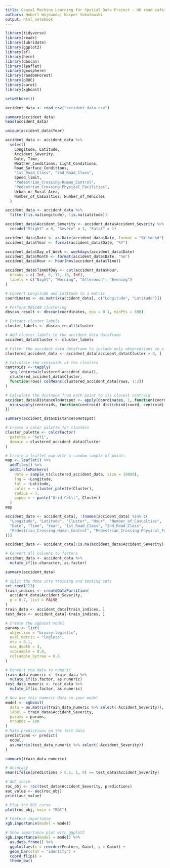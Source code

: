 ```yaml
---
title: Causal Machine Learning for Spatial Data Project - UK road safety accidents"
authors: Hubert Wojewoda, Kacper Sokołowski
output: html_notebook
---
```


```r
library(tidyverse)
library(readr)
library(lubridate)
library(ggplot2)
library(sf)
library(here)
library(dbscan)
library(leaflet)
library(geosphere)
library(randomForest)
library(pROC)
library(caret)
library(xgboost)

setwd(here())
```

```r
accident_data <- read_csv("accident_data.csv")

summary(accident_data)
head(accident_data)
```

```r
unique(accident_data$Year)
```


```r
accident_data <- accident_data %>%
  select(
    Longitude, Latitude,
    Accident_Severity,
    Date, Time,
    Weather_Conditions, Light_Conditions,
    Road_Surface_Conditions,
    "1st_Road_Class", "2nd_Road_Class",
    Speed_limit,
    "Pedestrian_Crossing-Human_Control",
    "Pedestrian_Crossing-Physical_Facilities",
    Urban_or_Rural_Area,
    Number_of_Casualties, Number_of_Vehicles
  )
```


```r
accident_data <- accident_data %>%
  filter(!is.na(Longitude), !is.na(Latitude))
```

```r
accident_data$Accident_Severity <- accident_data$Accident_Severity %>%
  recode("Slight" = 0, "Severe" = 1, "Fatal" = 1)

accident_data$Date <- as.Date(accident_data$Date, format = "%Y-%m-%d")
accident_data$Year <- format(accident_data$Date, "%Y")

accident_data$Day_of_Week <- weekdays(accident_data$Date)
accident_data$Month <- format(accident_data$Date, "%m")
accident_data$Hour <- hour(hms(accident_data$Time))

accident_data$TimeOfDay <- cut(accident_data$Hour,
  breaks = c(-Inf, 6, 12, 18, Inf),
  labels = c("Night", "Morning", "Afternoon", "Evening")
)
```

```r
# Convert Longitude and Latitude to a matrix
coordinates <- as.matrix(accident_data[, c("Longitude", "Latitude")])
```

```r
# Perform DBSCAN clustering
dbscan_result <- dbscan(coordinates, eps = 0.1, minPts = 500)

# Extract cluster labels
cluster_labels <- dbscan_result$cluster

# Add cluster labels to the accident_data dataframe
accident_data$Cluster <- cluster_labels

# Filter the accident_data dataframe to include only observations in a cluster
clustered_accident_data <- accident_data[accident_data$Cluster > 0, ]
```

```r
# Calculate the centroids of the clusters
centroids <- tapply(
  seq_len(nrow(clustered_accident_data)),
  clustered_accident_data$Cluster,
  function(rows) colMeans(clustered_accident_data[rows, 1:2])
)

# Calculate the distance from each point to its closest centroid
accident_data$DistanceToHotspot <- apply(coordinates, 1, function(coord) {
  min(sapply(centroids, function(centroid) dist(rbind(coord, centroid))))
})
```

```r
summary(accident_data$DistanceToHotspot)
```

```r
# Create a color palette for clusters
cluster_palette <- colorFactor(
  palette = "Set1",
  domain = clustered_accident_data$Cluster
)

# Create a leaflet map with a random sample of points
map <- leaflet() %>%
  addTiles() %>%
  addCircleMarkers(
    data = sample_n(clustered_accident_data, size = 10000),
    lng = ~Longitude,
    lat = ~Latitude,
    color = ~ cluster_palette(Cluster),
    radius = 3,
    popup = ~ paste("Grid Cell:", Cluster)
  )
map
```

```r
accident_data <- accident_data[, !(names(accident_data) %in% c(
  "Longitude", "Latitude", "Cluster", "Hour", "Number_of_Casualties",
  "Date", "Time", "Year", "1st_Road_Class", "2nd_Road_Class",
  "Pedestrian_Crossing-Human_Control", "Pedestrian_Crossing-Physical_Facilities"
))]

accident_data <- accident_data[!is.na(accident_data$Accident_Severity), ]

# Convert all columns to factors
accident_data <- accident_data %>%
  mutate_if(is.character, as.factor)

summary(accident_data)
```

```r
# Split the data into training and testing sets
set.seed(123)
train_indices <- createDataPartition(
  accident_data$Accident_Severity,
  p = 0.7, list = FALSE
)
train_data <- accident_data[train_indices, ]
test_data <- accident_data[-train_indices, ]

# Create the xgboost model
params <- list(
  objective = "binary:logistic",
  eval_metric = "logloss",
  eta = 0.1,
  max_depth = 4,
  subsample = 0.8,
  colsample_bytree = 0.8
)

# Convert the data to numeric
train_data_numeric <- train_data %>%
  mutate_if(is.factor, as.numeric)
test_data_numeric <- test_data %>%
  mutate_if(is.factor, as.numeric)

# Now use this numeric data in your model
model <- xgboost(
  data = as.matrix(train_data_numeric %>% select(-Accident_Severity)),
  label = train_data$Accident_Severity,
  params = params,
  nrounds = 100
)
# Make predictions on the test data
predictions <- predict(
  model,
  as.matrix(test_data_numeric %>% select(-Accident_Severity))
)
```

```r
summary(train_data_numeric)

# Accuracy
mean(ifelse(predictions > 0.5, 1, 0) == test_data$Accident_Severity)
```
```r
# AUC score
roc_obj <- roc(test_data$Accident_Severity, predictions)
auc_value <- auc(roc_obj)
print(auc_value)
```
```r
# Plot the ROC curve
plot(roc_obj, main = "ROC")
```

```r
# Feature importance
xgb.importance(model = model)

# Show importance plot with ggplot2
xgb.importance(model = model) %>%
  as.data.frame() %>%
  ggplot(aes(x = reorder(Feature, Gain), y = Gain)) +
  geom_bar(stat = "identity") +
  coord_flip() +
  theme_bw()
```